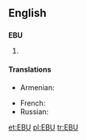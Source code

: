 ==English==

==={{initialism}}===
'''EBU'''
# {{w|European Broadcasting Union}}

====Translations====
{{trans-top|European Broadcasting Union}}
* Armenian: {{t|hy|ԵՀՄ|tr=EHM|sc=Armn}}
{{trans-mid}}
* French: {{t|fr|UER}}
* Russian: {{t|ru|ЕВС|sc=Cyrl}}
{{trans-bottom}}

[[et:EBU]]
[[pl:EBU]]
[[tr:EBU]]